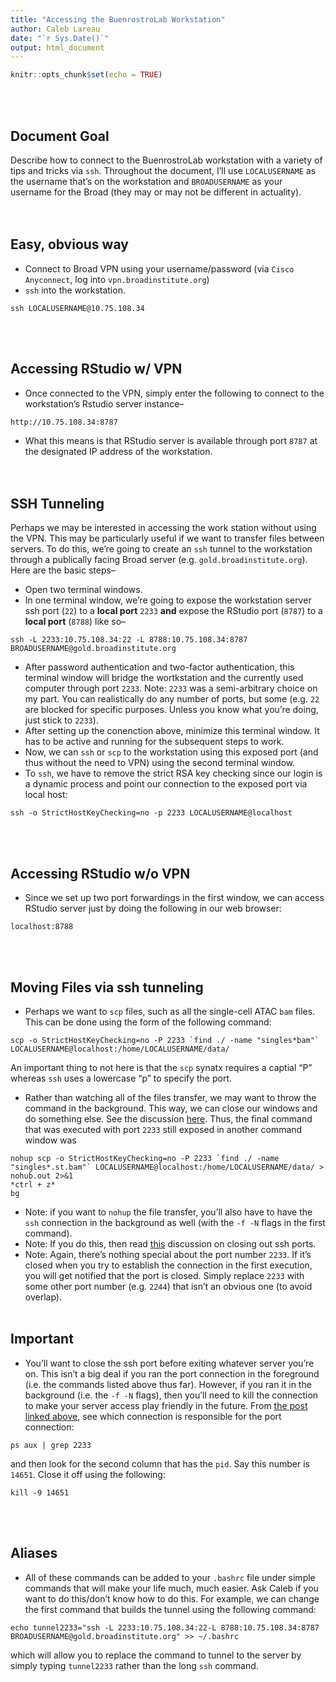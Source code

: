 ```yaml
---
title: "Accessing the BuenrostroLab Workstation"
author: Caleb Lareau
date: "`r Sys.Date()`"
output: html_document
---
```


```r
knitr::opts_chunk$set(echo = TRUE)
```
<br> <br>

## Document Goal

Describe how to connect to the BuenrostroLab workstation with a variety of tips and tricks via `ssh`. Throughout the document, I'll use `LOCALUSERNAME` as the username that's on the workstation and `BROADUSERNAME` as your username for the Broad (they may or may not be different in actuality). 
<br> <br> <br>

## Easy, obvious way

- Connect to Broad VPN using your username/password (via `Cisco Anyconnect`, log into `vpn.broadinstitute.org`)
- `ssh` into the workstation. 
```
ssh LOCALUSERNAME@10.75.108.34
```
<br> <br>

## Accessing RStudio w/ VPN

- Once connected to the VPN, simply enter the following to connect to the workstation's Rstudio server instance--
```
http://10.75.108.34:8787
```
- What this means is that RStudio server is available through port `8787` at the designated IP address of the workstation. 
<br> <br> <br>

## SSH Tunneling
Perhaps we may be interested in accessing the work station without using the VPN. This may be particularly useful if we want to transfer files between servers. To do this, we're going to create an `ssh` tunnel to the workstation through a publically facing Broad server (e.g. `gold.broadinstitute.org`). Here are the basic steps--

- Open two terminal windows. 
- In one terminal window, we're going to expose the workstation server ssh port (`22`) to a **local port** `2233` **and** expose the RStudio port (`8787`) to a **local port** (`8788`) like so--
```
ssh -L 2233:10.75.108.34:22 -L 8788:10.75.108.34:8787 BROADUSERNAME@gold.broadinstitute.org
```

- After password authentication and two-factor authentication, this terminal window will bridge the wortkstation and the currently used computer through port `2233`. Note: `2233` was a semi-arbitrary choice on my part. You can realistically do any number of ports, but some (e.g. `22` are blocked for specific purposes. Unless you know what you're doing, just stick to `2233`). 
- After setting up the conenction above, minimize this terminal window. It has to be active and running for the subsequent steps to work. 
- Now, we can `ssh` or `scp` to the workstation using this exposed port (and thus without the need to VPN) using the second terminal window.
- To `ssh`, we have to remove the strict RSA key checking since our login is a dynamic process and point our connection to the exposed port via local host: 
```
ssh -o StrictHostKeyChecking=no -p 2233 LOCALUSERNAME@localhost
```
<br> <br>

## Accessing RStudio w/o VPN
- Since we set up two port forwardings in the first window, we can access RStudio server just by doing the following in our web browser:
```
localhost:8788
```
<br> <br>

## Moving Files via ssh tunneling
- Perhaps we want to `scp` files, such as all the single-cell ATAC `bam` files. This can be done using the form of the following command:
```
scp -o StrictHostKeyChecking=no -P 2233 `find ./ -name "singles*bam"` LOCALUSERNAME@localhost:/home/LOCALUSERNAME/data/
```

An important thing to not here is that the `scp` synatx requires a captial "P" whereas `ssh` uses a lowercase "p" to specify the port.

- Rather than watching all of the files transfer, we may want to throw the command in the background. This way, we can close our windows and do something else. See the discussion [here](https://bharatikunal.wordpress.com/2010/10/20/scp-as-a-background-process/). Thus, the final command that was executed with port `2233` still exposed in another command window was
```
nohup scp -o StrictHostKeyChecking=no -P 2233 `find ./ -name "singles*.st.bam"` LOCALUSERNAME@localhost:/home/LOCALUSERNAME/data/ > nohub.out 2>&1
*ctrl + z*
bg
```
- Note: if you want to `nohup` the file transfer, you'll also have to have the `ssh` connection in the background  as well (with the `-f -N` flags in the first command). 
- Note: If you do this, then read [this](http://stackoverflow.com/questions/9447226/how-to-close-this-ssh-tunnel) discussion on closing out ssh ports. 
- Note: Again, there's nothing special about the port number `2233`. If it's closed when you try to establish the connection in the first execution, you will get notified that the port is closed. Simply replace `2233` with some other port number (e.g. `2244`) that isn't an obvious one (to avoid overlap).
<br> <br>

## Important
- You'll want to close the ssh port before exiting whatever server you're on. This isn't a big deal if you ran the port connection in the foreground (i.e. the commands listed above thus far). However, if you ran it in the background (i.e. the `-f -N` flags), then you'll need to kill the connection to make your server access play friendly in the future. From [the post linked above](http://stackoverflow.com/questions/9447226/how-to-close-this-ssh-tunnel), see which connection is responsible for the port connection:
```
ps aux | grep 2233
```
and then look for the second column that has the `pid`. Say this number is `14651`. Close it off using the following:
```
kill -9 14651
```
<br> <br>

## Aliases
- All of these commands can be added to your `.bashrc` file under simple commands that will make your life much, much easier. Ask Caleb if you want to do this/don't know how to do this. For example, we can change the first command that builds the tunnel using the following command:
```
echo tunnel2233="ssh -L 2233:10.75.108.34:22-L 8788:10.75.108.34:8787 BROADUSERNAME@gold.broadinstitute.org" >> ~/.bashrc
```
which will allow you to replace the command to tunnel to the server by simply typing `tunnel2233` rather than the long `ssh` command. 

<br> <br> <br> <br>